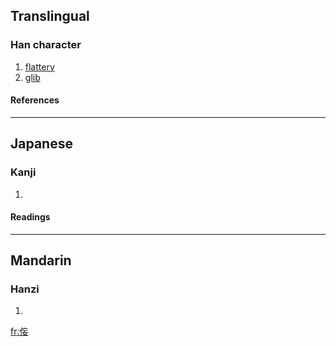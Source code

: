 {{see|佞}}

==Translingual==
===Han character===
{{Han char|rn=9|rad=人|as=06|sn=8|four=|canj=人卜女女 (OYVV)}}
# [[flattery]]
# [[glib]]
====References====
{{Han ref|kx=0102.291|hdz=10153.011|uh=4FAB|ud=20395}}
----
==Japanese==
===Kanji===
{{ja-kanji|grade=|rs=人06}}
# {{defn|Japanese}} 
====Readings====
{{ja-readings|on=[[ねい]] (nei), [[でい]] (dei)|kun=[[おもねる]] (omoneru), [[よこしま]] (yokoshima)}}
----
==Mandarin==
===Hanzi===
{{cmn-hanzi|pin=[[nìng]] ([[ning4]])|wg=ning<sup>4</sup>}}
# {{defn|Mandarin}}

[[fr:侫]]